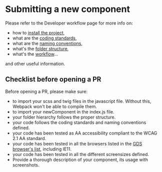 
<Meta title="3 - Component submission" />

<style>{`
  .subheading {
    --mediumdark: '#999999';
    font-weight: 900;
    font-size: 13px;
    color: #999;
    letter-spacing: 6px;
    line-height: 24px;
    text-transform: uppercase;
    margin-bottom: 12px;
    margin-top: 40px;
  }

  .link-list {
    display: grid;
    grid-template-columns: 1fr;
    grid-template-rows: 1fr 1fr;
    row-gap: 10px;
  }

  @media (min-width: 620px) {
    .link-list {
      row-gap: 20px;
      column-gap: 20px;
      grid-template-columns: 1fr 1fr;
    }
  }

  @media all and (-ms-high-contrast:none) {
  .link-list {
      display: -ms-grid;
      -ms-grid-columns: 1fr 1fr;
      -ms-grid-rows: 1fr 1fr;
    }
  }

  .link-item {
    display: block;
    padding: 20px 30px 20px 15px;
    border: 1px solid #00000010;
    border-radius: 5px;
    transition: background 150ms ease-out, border 150ms ease-out, transform 150ms ease-out;
    color: #333333;
    display: flex;
    align-items: flex-start;
  }

  .link-item:hover {
    border-color: #1EA7FD50;
    transform: translate3d(0, -3px, 0);
    box-shadow: rgba(0, 0, 0, 0.08) 0 3px 10px 0;
  }

  .link-item:active {
    border-color: #1EA7FD;
    transform: translate3d(0, 0, 0);
  }

  .link-item strong {
    font-weight: 700;
    display: block;
    margin-bottom: 2px;
  }

  .link-item img {
    height: 40px;
    width: 40px;
    margin-right: 15px;
    flex: none;
  }

  .link-item span {
    font-size: 14px;
    line-height: 20px;
  }

  .tip {
    display: inline-block;
    border-radius: 1em;
    font-size: 11px;
    line-height: 12px;
    font-weight: 700;
    background: #E7FDD8;
    color: #66BF3C;
    padding: 4px 12px;
    margin-right: 10px;
    vertical-align: top;
  }

  .tip-wrapper {
    font-size: 13px;
    line-height: 20px;
    margin-top: 40px;
    margin-bottom: 40px;
  }

  .tip-wrapper code {
    font-size: 12px;
    display: inline-block;
  }
`}</style>

# Submitting a new component

Please refer to the Developer workflow page for more info on:
- how to [install the project](?path=/story/documentation-2-developer-workflow--page#installation), 
- what are the [coding standards](?path=/story/documentation-2-developer-workflow--page#general-coding-standards--naming-conventions), 
- what are the [naming conventions](?path=/story/documentation-2-developer-workflow--page#general-coding-standards--naming-conventions),
- what's the [folder structure](?path=/story/documentation-2-developer-workflow--page#workflow-summary),
- what's the [workflow](?path=/story/documentation-2-developer-workflow--page#workflow-summary)...

and other useful information.

## Checklist before opening a PR

Before opening a PR, please make sure:
- to import your scss and twig files in the javascript file. Without this, Webpack won't be able to compile them.
- to import your newComponent in the index.js file.
- your folder hierarchy follows the proper structure.
- your code follows the coding standards and naming conventions defined.
- your code has been tested as AA accessibility compliant to the WCAG 2.1 AA standard.
- your code has been tested in all the browsers listed in the [GDS browser's list](https://www.gov.uk/service-manual/technology/designing-for-different-browsers-and-devices), including IE11.
- your code has been tested in all the different screensizes defined.
- Provide a thorough description of your component, its usage with screenshots.
